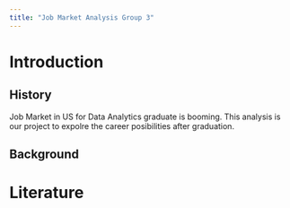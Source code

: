 ```yaml
---
title: "Job Market Analysis Group 3"
---
```


# Introduction
## History
Job Market in US for Data Analytics graduate is booming. This analysis is our project to expolre the career posibilities after graduation.

## Background
# Literature
